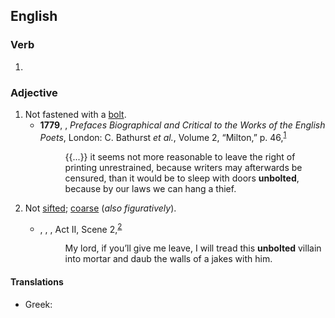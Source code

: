 ==English==

===Verb===
{{head|en|verb form}}

# {{en-past of|unbolt}}

===Adjective===
{{en-adj|-}}

# Not fastened with a [[bolt]].
#* '''1779''', {{w|Samuel Johnson}}, ''Prefaces Biographical and Critical to the Works of the English Poets'', London: C. Bathurst ''et al.'', Volume 2, “Milton,” p. 46,<sup>[https://catalog.hathitrust.org/Record/009327648]</sup>
#*: {{...}} it seems not more reasonable to leave the right of printing unrestrained, because writers may afterwards be censured, than it would be to sleep with doors '''unbolted''', because by our laws we can hang a thief.
# Not [[sift]]ed; [[coarse]] (''also figuratively'').
#: {{ux|en|'''unbolted''' flour}}
#* {{circa|1605}}, {{w|William Shakespeare}}, ''{{w|King Lear}}'', Act II, Scene 2,<sup>[http://www.opensourceshakespeare.org/views/plays/play_view.php?WorkID=kinglear&Act=2&Scene=2&Scope=scene]</sup>
#*: My lord, if you’ll give me leave, I will tread this '''unbolted''' villain into mortar and daub the walls of a jakes with him.

====Translations====
{{trans-top|not fastened}}
* Greek: {{t+|el|αμαντάλωτος}}
{{trans-mid}}
{{trans-bottom}}